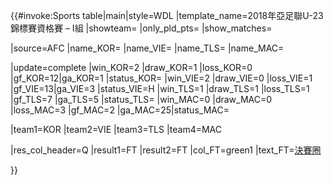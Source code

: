 {{#invoke:Sports table|main|style=WDL
|template_name=2018年亞足聯U-23錦標賽資格賽 – I組
|showteam={{{showteam}}} |only_pld_pts={{{only_pld_pts}}} |show_matches={{{show_matches}}}

|source=AFC
|name_KOR={{fbu|23|KOR}}
|name_VIE={{fbu|23|VIE}}
|name_TLS={{fbu|23|TLS}}
|name_MAC={{fbu|23|MAC}}

<!--UPDATE standings below (including date)-->
|update=complete
|win_KOR=2 |draw_KOR=1 |loss_KOR=0 |gf_KOR=12|ga_KOR=1 |status_KOR=
|win_VIE=2 |draw_VIE=0 |loss_VIE=1 |gf_VIE=13|ga_VIE=3 |status_VIE=H
|win_TLS=1 |draw_TLS=1 |loss_TLS=1 |gf_TLS=7 |ga_TLS=5 |status_TLS=
|win_MAC=0 |draw_MAC=0 |loss_MAC=3 |gf_MAC=2 |ga_MAC=25|status_MAC=

<!--UPDATE positions below (check tiebreakers)-->
|team1=KOR |team2=VIE |team3=TLS |team4=MAC

<!--UPDATE qualifications below (after 2nd place qualify or cannot qualify to final tournament)-->
|res_col_header=Q
|result1=FT |result2=FT
|col_FT=green1 |text_FT=[[2018年亞足聯U-23錦標賽|決賽圈]]


}}